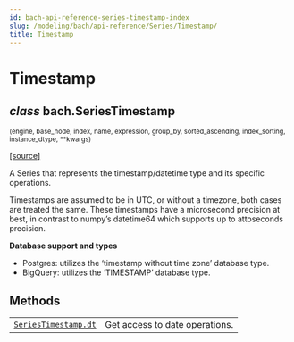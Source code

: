 ```yaml
---
id: bach-api-reference-series-timestamp-index
slug: /modeling/bach/api-reference/Series/Timestamp/
title: Timestamp
---
```


# Timestamp

<div className="class">

## <span className="type-annotation"><em>class</em></span> <span className="additional-name">bach.</span><span className="name">SeriesTimestamp</span>

<small className="parameter-list">(<span className="parameter" id="engine">engine</span>, <span className="parameter" id="base_node">base_node</span>, <span className="parameter" id="index">index</span>, <span className="parameter" id="name">name</span>, <span className="parameter" id="expression">expression</span>, <span className="parameter" id="group_by">group_by</span>, <span className="parameter" id="sorted_ascending">sorted_ascending</span>, <span className="parameter" id="index_sorting">index_sorting</span>, <span className="parameter" id="instance_dtype">instance_dtype</span>, <span className="parameter" id="**">\*\*kwargs</span>)</small>


&#8203;<span className="view-source">[[source]](https://github.com/objectiv/objectiv-analytics/blob/main/bach/bach/series/series_datetime.py)</span>

<div className="content">

A Series that represents the timestamp/datetime type and its specific operations.

Timestamps are assumed to be in UTC, or without a timezone, both cases are treated the same.
These timestamps have a microsecond precision at best, in contrast to numpy’s datetime64 which supports
up to attoseconds precision.

**Database support and types**

* Postgres: utilizes the ‘timestamp without time zone’ database type.
* BigQuery: utilizes the ‘TIMESTAMP’ database type.


</div>


</div>

## Methods

<div className="table-autosummary">

|                                                   |                                                                                                                                                                                                     |
| ------------------------------------------------- | -------------------------------------------------------------------------------------------------------------------------------------------------------------------------------------------------- |
| [`SeriesTimestamp.dt`](/modeling/bach/api-reference/Series/Timestamp/bach.SeriesTimestamp.dt.mdx)                                | Get access to date operations.                                                                                                                                                                      |


</div>
